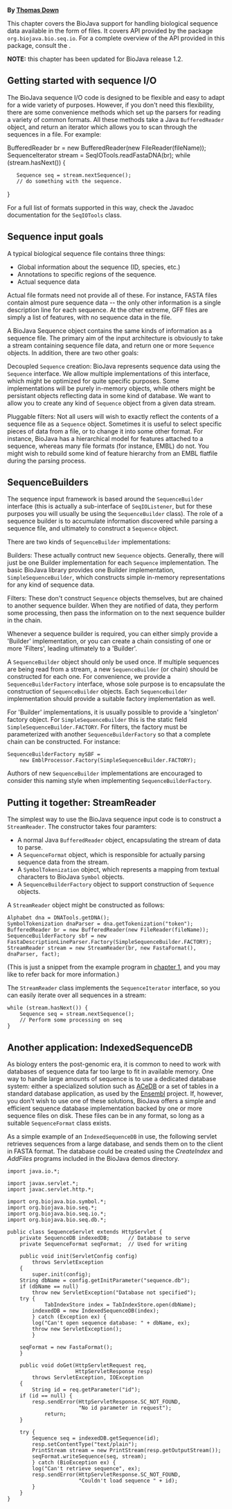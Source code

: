 '''By [mailto:td2@sanger.ac.uk Thomas Down]'''

This chapter covers the BioJava support for handling biological sequence data available in the form of files. It covers API provided by the package <code>org.biojava.bio.seq.io</code>. For a complete overview of the API provided in this package, consult the {{JavaDoc:Documentation}}. 


'''NOTE:''' this chapter has been updated for BioJava release 1.2. 

== Getting started with sequence I/O ==

The BioJava sequence I/O code is designed to be flexible and easy to adapt for a wide variety of purposes. However, if you don't need this flexibility, there are some convenience methods which set up the parsers for reading a variety of common formats. All these methods take a Java <code>BufferedReader</code> object, and return an iterator which allows you to scan through the sequences in a file. For example: 

<java>BufferedReader br = new BufferedReader(new FileReader(fileName));
SequenceIterator stream = SeqIOTools.readFastaDNA(br);
while (stream.hasNext()) {
    Sequence seq = stream.nextSequence();
    // do something with the sequence.
}</java>

For a full list of formats supported in this way, check the Javadoc documentation for the <code>SeqIOTools</code> class.

== Sequence input goals ==

A typical biological sequence file contains three things: 

* Global information about the sequence (ID, species, etc.) 
* Annotations to specific regions of the sequence. 
* Actual sequence data 

Actual file formats need not provide all of these. For instance, FASTA files contain almost pure sequence data -- the only other information is a single description line for each sequence. At the other extreme, GFF files are simply a list of features, with no sequence data in the file. 

A BioJava Sequence object contains the same kinds of information as a sequence file. The primary aim of the input architecture is obviously to take a stream containing sequence file data, and return one or more <code>Sequence</code> objects. In addition, there are two other goals: 

; Decoupled <code>Sequence</code> creation: BioJava represents sequence data using the <code>Sequence</code> interface. We allow multiple implementations of this interface, which might be optimized for quite specific purposes. Some implementations will be purely in-memory objects, while others might be persistant objects reflecting data in some kind of database. We want to allow you to create any kind of <code>Sequence</code> object from a given data stream.

; Pluggable filters: Not all users will wish to exactly reflect the contents of a sequence file as a <code>Sequence</code> object. Sometimes it is useful to select specific pieces of data from a file, or to change it into some other format. For instance, BioJava has a hierarchical model for features attached to a sequence, whereas many file formats (for instance, EMBL) do not. You might wish to rebuild some kind of feature hierarchy from an EMBL flatfile during the parsing process.

== SequenceBuilders ==

The sequence input framework is based around the <code>SequenceBuilder</code> interface (this is actually a sub-interface of <code>SeqIOListener</code>, but for these purposes you will usually be using the <code>SequenceBuilder</code> class). The role of a sequence builder is to accumulate information discovered while parsing a sequence file, and ultimately to construct a <code>Sequence</code> object. 

There are two kinds of <code>SequenceBuilder</code> implementations: 

; Builders: These actually contruct new <code>Sequence</code> objects. Generally, there will just be one Builder implementation for each <code>Sequence</code> implementation. The basic BioJava library provides one Builder implementation, <code>SimpleSequenceBuilder</code>, which constructs simple in-memory representations for any kind of sequence data.

; Filters: These don't construct <code>Sequence</code> objects themselves, but are chained to another sequence builder. When they are notified of data, they perform some processing, then pass the information on to the next sequence builder in the chain.

Whenever a sequence builder is required, you can either simply provide a 'Builder' implementation, or you can create a chain consisting of one or more 'Filters', leading ultimately to a 'Builder'. 

A <code>SequenceBuilder</code> object should only be used once. If multiple sequences are being read from a stream, a new <code>SequenceBuilder</code> (or chain) should be constructed for each one. For convenience, we provide a <code>SequenceBuilderFactory</code> interface, whose sole purpose is to encapsulate the construction of <code>SequenceBuilder</code> objects. Each <code>SequenceBuilder</code> implementation should provide a suitable factory implementation as well. 

For 'Builder' implementations, it is usually possible to provide a 'singleton' factory object. For <code>SimpleSequenceBuilder</code> this is the static field <code>SimpleSequenceBuilder.FACTORY</code>. For filters, the factory must be parameterized with another <code>SequenceBuilderFactory</code> so that a complete chain can be constructed. For instance: 

<pre>SequenceBuilderFactory mySBF = 
    new EmblProcessor.Factory(SimpleSequenceBuilder.FACTORY);</pre>

Authors of new <code>SequenceBuilder</code> implementations are encouraged to consider this naming style when implementing <code>SequenceBuilderFactory</code>.

== Putting it together: StreamReader ==

The simplest way to use the BioJava sequence input code is to construct a <code>StreamReader</code>. The constructor takes four paramters: 

* A normal Java <code>BufferedReader</code> object, encapsulating the stream of data to parse. 
* A <code>SequenceFormat</code> object, which is responsible for actually parsing sequence data from the stream. 
* A <code>SymbolTokenization</code> object, which represents a mapping from textual characters to BioJava <code>Symbol</code> objects. 
* A <code>SequenceBuilderFactory</code> object to support construction of <code>Sequence</code> objects. 

A <code>StreamReader</code> object might be constructed as follows: 

<pre>Alphabet dna = DNATools.getDNA();
SymbolTokenization dnaParser = dna.getTokenization("token");
BufferedReader br = new BufferedReader(new FileReader(fileName));
SequenceBuilderFactory sbf = new FastaDescriptionLineParser.Factory(SimpleSequenceBuilder.FACTORY);
StreamReader stream = new StreamReader(br, new FastaFormat(), dnaParser, fact);</pre>

(This is just a snippet from the example program in [[BioJava:Tutorial:Symbols and SymbolLists|chapter 1]], and you may like to refer back for more information.)

The <code>StreamReader</code> class implements the <code>SequenceIterator</code> interface, so you can easily iterate over all sequences in a stream: 

<pre>while (stream.hasNext()) {
    Sequence seq = stream.nextSequence();
    // Perform some processing on seq
}</pre>

== Another application: IndexedSequenceDB ==

As biology enters the post-genomic era, it is common to need to work with databases of sequence data far too large to fit in available memory. One way to handle large amounts of sequence is to use a dedicated database system: either a specialized solution such as [http://www.acedb.org/ ACeDB] or a set of tables in a standard database application, as used by the [http://www.ensembl.org/ Ensembl] project. If, however, you don't wish to use one of these solutions, BioJava offers a simple and efficient sequence database implementation backed by one or more sequence files on disk. These files can be in any format, so long as a suitable <code>SequenceFormat</code> class exists. 

As a simple example of an <code>IndexedSequenceDB</code> in use, the following servlet retrieves sequences from a large database, and sends them on to the client in FASTA format. The database could be created using the ''CreateIndex'' and ''AddFiles'' programs included in the BioJava demos directory.

<pre>import java.io.*;

import javax.servlet.*;
import javac.servlet.http.*;

import org.biojava.bio.symbol.*;
import org.biojava.bio.seq.*;
import org.biojava.bio.seq.io.*;
import org.biojava.bio.seq.db.*;

public class SequenceServlet extends HttpServlet {
    private SequenceDB indexedDB;      // Database to serve
    private SequenceFormat seqFormat;  // Used for writing

    public void init(ServletConfig config) 
        throws ServletException
    {
        super.init(config);
	String dbName = config.getInitParameter("sequence.db");
	if (dbName == null)
	    throw new ServletException("Database not specified");
	try {
            TabIndexStore index = TabIndexStore.open(dbName);
	    indexedDB = new IndexedSequenceDB(index);
        } catch (Exception ex) {
	    log("Can't open sequence database: " + dbName, ex);
	    throw new ServletException();
        }

	seqFormat = new FastaFormat();
    }

    public void doGet(HttpServletRequest req,
                      HttpServletResponse resp)
        throws ServletException, IOException
    {
        String id = req.getParameter("id");
	if (id == null) {
	    resp.sendError(HttpServletResponse.SC_NOT_FOUND,
	                   "No id parameter in request");
            return;
	}

	try {
	    Sequence seq = indexedDB.getSequence(id);
	    resp.setContentType("text/plain");
	    PrintStream stream = new PrintStream(resp.getOutputStream());
	    seqFormat.writeSequence(seq, stream);
        } catch (BioException ex) {
	    log("Can't retrieve sequence", ex);
	    resp.sendError(HttpServletResponse.SC_NOT_FOUND,
	                   "Couldn't load sequence " + id);
        }
    }
}</pre>

{{Tutorial:Footer}}